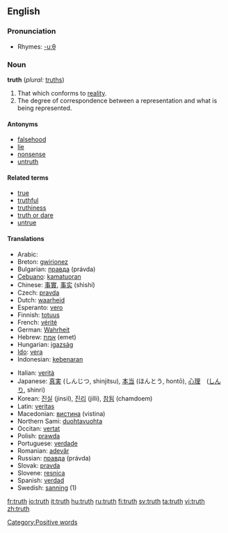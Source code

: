 ==English==

{{rank|around|black|lady|414|truth|turn|hold|cause}}

===Pronunciation===
*Rhymes: [[Rhymes:English:-uːθ|-uːθ]]

===Noun===
'''truth''' (''plural:'' [[truths]])

# That which conforms to [[reality]].
# The degree of correspondence between a representation and what is being represented.

====Antonyms====
*[[falsehood]]
*[[lie]]
*[[nonsense]]
*[[untruth]]

====Related terms====
*[[true]]
*[[truthful]]
*[[truthiness]]
*[[truth or dare]]
*[[untrue]]

====Translations====
{{top}}
*Arabic: {{ARchar|[[صدق]]}} {{Unicode|(ʂeɖq)}} {{m}}
*Breton: [[gwirionez]] {{f}}
*Bulgarian: [[правда]] (právda) {{f}}
*[[Cebuano]]: [[kamatuoran]]
*Chinese: [[事實]], [[事实]] (shìshí)
*Czech: [[pravda]]
*Dutch: [[waarheid]] {{f}}
*Esperanto: [[vero]]
*Finnish: [[totuus]]
*French: [[vérité]] {{f}}
*German: [[Wahrheit]] {{f}}
*Hebrew: [[אמת]] (emet) {{f}}
*Hungarian: [[igazság]]
*[[Ido]]: [[vera]]
*Indonesian: [[kebenaran]]
{{mid}}
*Italian: [[verità]] {{f}}
*Japanese: [[真実]] (しんじつ, shinjitsu), [[本当]] (ほんとう, hontō), [[心理]]　([[しんり]], shinri)
*Korean: [[진실]] (jinsil), [[진리]] (jilli), [[참됨]] (chamdoem)
*Latin: [[veritas]] {{f}}
*Macedonian: [[вистина]] (vistina) {{f}}
*Northern Sami: [[duohtavuohta]]
*Occitan: [[vertat]] {{f}}
*Polish: [[prawda]] {{f}}
*Portuguese: [[verdade]] {{f}}
*Romanian: [[adevăr]] {{n}}
*Russian: [[правда]] (právda) {{f}}
*Slovak: [[pravda]] {{f}}
*Slovene: [[resnica]] {{f}}
*Spanish: [[verdad]] {{f}}
*Swedish: [[sanning]] (1)
{{bottom}}

[[Category:Positive words]]

[[fr:truth]]
[[io:truth]]
[[it:truth]]
[[hu:truth]]
[[ru:truth]]
[[fi:truth]]
[[sv:truth]]
[[ta:truth]]
[[vi:truth]]
[[zh:truth]]